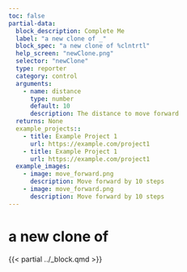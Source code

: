 ```yaml
---
toc: false
partial-data:
  block_description: Complete Me
  label: "a new clone of _"
  block_spec: "a new clone of %clntrtl"
  help_screen: "newClone.png"
  selector: "newClone"
  type: reporter
  category: control
  arguments:
    - name: distance
      type: number
      default: 10
      description: The distance to move forward
  returns: None
  example_projects::
    - title: Example Project 1
      url: https://example.com/project1
    - title: Example Project 1
      url: https://example.com/project1
  example_images:
    - image: move_forward.png
      description: Move forward by 10 steps
    - image: move_forward.png
      description: Move forward by 10 steps
---
```


# a new clone of {.unnumbered}

{{< partial ../_block.qmd >}}
